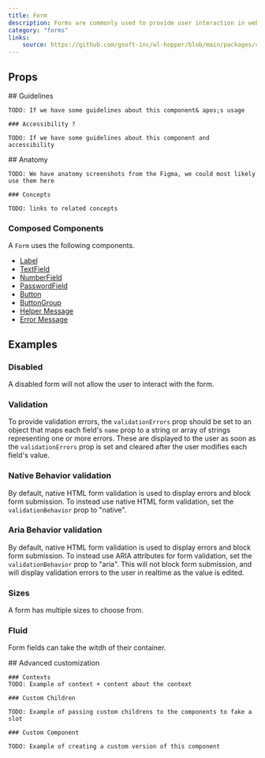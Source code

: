 ```yaml
---
title: Form
description: Forms are commonly used to provide user interaction in web applications.
category: "forms"
links:
    source: https://github.com/gsoft-inc/wl-hopper/blob/main/packages/components/src/form/src/Form.tsx
---
```


<Example src="Form/docs/preview" />

## Props

<PropTable component="Form" />

<FeatureFlag flag="next">
    ## Guidelines

    TODO: If we have some guidelines about this component& apos;s usage

    ### Accessibility ?

    TODO: If we have some guidelines about this component and accessibility
</FeatureFlag>

<FeatureFlag flag="rc">
    ## Anatomy

    TODO: We have anatomy screenshots from the Figma, we could most likely use them here

    ### Concepts

    TODO: links to related concepts
</FeatureFlag>

### Composed Components

A `Form` uses the following components.

- [Label](./Label)
- [TextField](./TextField)
- [NumberField](./NumberField)
- [PasswordField](./PasswordField)
- [Button](./Button)
- [ButtonGroup](./ButtonGroup)
- [Helper Message](./HelperMessage)
- [Error Message](./ErrorMessage)

## Examples

### Disabled

A disabled form will not allow the user to interact with the form.

<Example src="Form/docs/disabled" />

### Validation

To provide validation errors, the `validationErrors` prop should be set to an object that maps each field's `name` prop
to a string or array of strings representing one or more errors. These are displayed to the user as soon as the
`validationErrors` prop is set and cleared after the user modifies each field's value.

<Example src="Form/docs/validation" />

### Native Behavior validation

By default, native HTML form validation is used to display errors and block form submission. To instead use
native HTML form validation, set the `validationBehavior` prop to "native".

<Example src="Form/docs/nativeValidation" />

### Aria Behavior validation

By default, native HTML form validation is used to display errors and block form submission. To instead use
ARIA attributes for form validation, set the `validationBehavior` prop to "aria".
This will not block form submission, and will display validation errors to the user in realtime as the value is edited.

<Example src="Form/docs/ariaValidation" />

### Sizes

A form has multiple sizes to choose from.

<Example src="Form/docs/size" />

### Fluid

Form fields can take the witdh of their container.

<Example src="Form/docs/fluid" />

<FeatureFlag flag="next">
    ## Advanced customization

    ### Contexts
    TODO: Example of context + content about the context

    ### Custom Children

    TODO: Example of passing custom childrens to the components to fake a slot

    ### Custom Component

    TODO: Example of creating a custom version of this component
</FeatureFlag>
